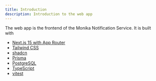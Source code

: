 ```yaml
---
title: Introduction
description: Introduction to the web app
---
```


The web app is the frontend of the Monika Notification Service. It is built with

- [Next.js 15 with App Router](https://nextjs.org)
- [Tailwind CSS](https://tailwindcss.com)
- [shadcn](https://ui.shadcn.com)
- [Prisma](https://www.prisma.io)
- [PostgreSQL](https://www.postgresql.org)
- [TypeScript](https://www.typescriptlang.org)
- [vitest](https://vitest.dev)

